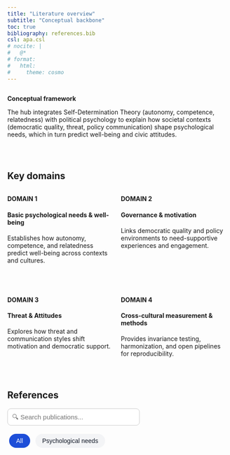 ```yaml
---
title: "Literature overview"
subtitle: "Conceptual backbone"
toc: true
bibliography: references.bib
csl: apa.csl
# nocite: |
#   @*
# format:
#   html:
#     theme: cosmo
---
```


::: {.columns}
::: {.column width="100%" .bg-blue}
**Conceptual framework**

The hub integrates Self-Determination Theory (autonomy, competence, relatedness) with political psychology to explain how societal contexts (democratic quality, threat, policy communication) shape psychological needs, which in turn predict well-being and civic attitudes.
:::
:::

<br>

## Key domains

::: {.columns style="display:flex; gap:1em;"}
::: {.column width="50%" .bg-blue}
**DOMAIN 1**

#### Basic psychological needs & well-being

Establishes how autonomy, competence, and relatedness predict well-being across contexts and cultures.
:::

::: {.column width="50%" .bg-blue}
**DOMAIN 2**

#### Governance & motivation

Links democratic quality and policy environments to need-supportive experiences and engagement.
:::
:::

<br>

::: {.columns style="display:flex; gap:1em;"}
::: {.column width="50%" .bg-blue}
**DOMAIN 3**

#### Threat & Attitudes

Explores how threat and communication styles shift motivation and democratic support.
:::

::: {.column width="50%" .bg-blue}
**DOMAIN 4**

#### Cross-cultural measurement & methods

Provides invariance testing, harmonization, and open pipelines for reproducibility.
:::
:::

<br>

## References

<input type="text" id="searchInput" class="search-box" placeholder="🔍 Search publications...">

<div id="filters" class="filter-bar">
  <button class="filter-btn active" onclick="filterSelection('all', this)">All</button>
  <button class="filter-btn" onclick="filterSelection('needs', this)">Psychological needs</button>
</div>

<div class="pub needs">
  <p><strong>Waterschoot, J., Bradshaw, E. L., Duineveld, J., & Ryan, R. M. (2025).</strong> The link between perceived group need support and thwarting and personal wellness: The moderating role of identity centrality. <em>Group Dynamics: Theory, Research, and Practice.</em>. Advance online publication. https://doi.org/10.1037/gdn0000242</p>
</div>

<div class="pub needs">
  <p><strong>Waterschoot, M., Waterschoot, J., & Roets, A. (2025).</strong> From relatedness frustrated to violent extremism: The mediating role of aggression. <em>Motivation and Emotion.</em> Advance online publication. https://doi.org/10.1007/s11031-025-10140-2 </p>
</div>

<style>
/* --- Layout basics --- */
.search-box {
  width: 60%;
  padding: 10px;
  font-size: 15px;
  border-radius: 8px;
  border: 1px solid #ccc;
  margin-bottom: 1em;
  display: block;
}

/* --- Filter buttons --- */
.filter-bar {
  margin-bottom: 1.5em;
}

.filter-btn {
  background-color: #f3f4f6;  /* light gray */
  border: none;
  color: #111827;
  padding: 8px 16px;
  margin: 4px;
  border-radius: 20px;
  cursor: pointer;
  font-size: 14px;
  transition: all 0.2s ease-in-out;
}

.filter-btn:hover {
  background-color: #2563eb; /* blue */
  color: white;
  transform: translateY(-1px);
}

.filter-btn.active {
  background-color: #1d4ed8; /* darker blue */
  color: white;
}

/* --- Publication items (manual cards) --- */
.pub {
  display: none;               /* hidden until filtered */
  background: #f9fafb;
  border-left: 4px solid #3b82f6;
  padding: 12px 16px;
  border-radius: 6px;
  margin-bottom: 1em;
  box-shadow: 0 1px 3px rgba(0,0,0,0.05);
}
</style>

<script>
function filterSelection(category, el) {
  const pubs = document.getElementsByClassName("pub");
  for (let i = 0; i < pubs.length; i++) {
    pubs[i].style.display =
      category === "all" || pubs[i].classList.contains(category) ? "block" : "none";
  }
  // active button state
  const btns = document.getElementsByClassName("filter-btn");
  for (let i = 0; i < btns.length; i++) btns[i].classList.remove("active");
  if (el) el.classList.add("active");
}

// search
document.getElementById("searchInput").addEventListener("keyup", function () {
  const filter = this.value.toLowerCase();
  const pubs = document.getElementsByClassName("pub");
  for (let i = 0; i < pubs.length; i++) {
    pubs[i].style.display = pubs[i].innerText.toLowerCase().includes(filter) ? "block" : "none";
  }
});

// show all on load
document.addEventListener("DOMContentLoaded", function () {
  filterSelection("all", document.querySelector(".filter-btn.active"));
});
</script>
